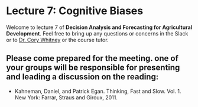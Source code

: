 # Lecture 7: Cognitive Biases {#biases} 
<!-- reference with [Biases](#biases) -->

Welcome to lecture 7 of **Decision Analysis and Forecasting for Agricultural Development**. Feel free to bring up any questions or concerns in the Slack or to [Dr. Cory Whitney](mailto:cory.whitney@uni-bonn.de?subject=[Lecture_4]%20Decision%20Analysis%20Lecture) or the course tutor.

## Please come prepared for the meeting. one of your groups will be responsible for presenting and leading a discussion on the reading: 

- Kahneman, Daniel, and Patrick Egan. Thinking, Fast and Slow. Vol. 1. New York: Farrar, Straus and Giroux, 2011.[](reading/Thinking Fast and Slow.pdf)